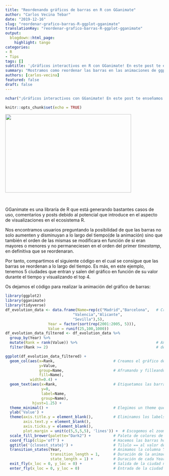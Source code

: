```yaml
---
title: "Reordenando gráficos de barras en R con GGanimate"
author: "Carlos Vecina Tebar"
date: "2019-12-16"
slug: "reordenar-grafico-barras-R-ggplot-gganimate"
translationKey: "reordenar-grafico-barras-R-ggplot-gganimate"
output:
  blogdown::html_page:
    highlight: tango
categories:
- R
- Tips
tags: []
subtitle: '¡Gráficos interactivos en R con GGanimate! En este post te enseñamos barras que evolucionan con el tiempo y además que se reordenan. ¡Entra y descúbrelo!'
summary: "Mostramos como reordenar las barras en las animaciones de ggplot realizadas con gganimate."
authors: [carlos-vecina]
featured: false
draft: false
---
```

```r
nchar("¡Gráficos interactivos con GGanimate! En este post te enseñamos no solo barras que evolucionan con el tiempo, sino que se reordenan. ¡Entra y descúbrelo!")
```
```r
knitr::opts_chunk$set(echo = TRUE)
```

<img src="./featured.gif" height="250px" width="400px" />

<br>

GGanimate es una libraría de R que está generando bastantes casos de uso, comentarios y posts debido al potencial que introduce en el aspecto de visualizaciones en el ecosistema R.

Nos encontramos usuarios preguntando la posibilidad de que las barras no solo aumenten y disminuyan a lo largo del tiempo(de la animación) sino que también el orden de las mismas se modificara en función de si eran mayores o menores y no permaneciesen en el orden del primer *timestamp*, en definitiva que se reordenaran.

Por tanto, compartimos el siguiente código en el cual se consigue que las barras se reordenan a lo largo del tiempo. Es más, en este ejemplo, tenemos 5 ciudades que entran y salen del gráfico en función de su valor durante el tiempo y visualizando el top 4.

Os dejamos el código para realizar la animación del gráfico de barras:

```r
library(ggplot2)
library(gganimate)
library(tidyverse)
df_evolution_data <- data.frame(Name=rep(c("Madrid","Barcelona",   # Creamos el dataset
                              "Valencia","Alicante",
                              "Sevilla"),5),
                   Year = factor(sort(rep(2001:2005, 5))),
                   Value = runif(25,100,1000))
df_evolution_data_filtered <- df_evolution_data %>%
  group_by(Year) %>%                                               
  mutate(Rank = rank(Value)) %>%                                   # Añadimos la columna rank y
  filter(Rank >= 2)                                                # descartamos el de menor valor
```

```r
ggplot(df_evolution_data_filtered) +
  geom_col(aes(x=Rank,                          # Creamos el gráfico de barras
               y=Value,
               group=Name,                      # Afrumando y filleando por ciudad
               fill=Name),
           width=0.4) +
  geom_text(aes(x=Rank,                         # Etiquetamos las barras con los nombres
                y=0,
                label=Name,
                group=Name),
            hjust=1.25) +
  theme_minimal() +                             # Elegimos un theme que no sea gris
  ylab('Value') + 
  theme(axis.title.y = element_blank(),         # Eliminamos los labels y titles 
        axis.text.y = element_blank(),
        axis.ticks.y = element_blank(),
        plot.margin = unit(c(5,5,5,5), 'lines')) +  # Escogemos el zoom
  scale_fill_brewer(palette="Dark2") +          # Paleta de colores de las barras
  coord_flip(clip='off') +                      # Hacemos las barras horizontales
  ggtitle('{closest_state}') +                  # Tilulo == al valor de la columna que
  transition_states(Year,                       # Animamos la columna Year
                    transition_length = 1,      # Duración de la animación de transición
                    state_length = 1) +         # Duración de cada Year
  exit_fly(x_loc = 0, y_loc = 0) +              # Salida de la ciudad no top4
  enter_fly(x_loc = 0, y_loc = 0)               # Entrada de la ciudad al top4
```

